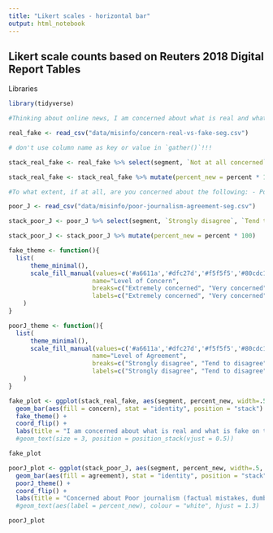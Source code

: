 ```yaml
---
title: "Likert scales - horizontal bar"
output: html_notebook
---
```


## Likert scale counts based on Reuters 2018 Digital Report Tables

Libraries
```r
library(tidyverse)
```


```r
#Thinking about online news, I am concerned about what is real and what is fake on the internet.

real_fake <- read_csv("data/misinfo/concern-real-vs-fake-seg.csv")

# don't use column name as key or value in `gather()`!!!

stack_real_fake <- real_fake %>% select(segment, `Not at all concerned`, `Not very concerned`, `Somewhat concerned`, `Very concerned`, `Extremely concerned`) %>% gather(concern, percent, `Not at all concerned`, `Not very concerned`, `Somewhat concerned`, `Very concerned`, `Extremely concerned`)

stack_real_fake <- stack_real_fake %>% mutate(percent_new = percent * 100)

#To what extent, if at all, are you concerned about the following: - Poor journalism (factual mistakes, dumbed down stories, misleading headlines/clickbait)

poor_J <- read_csv("data/misinfo/poor-journalism-agreement-seg.csv")

stack_poor_J <- poor_J %>% select(segment, `Strongly disagree`, `Tend to disagree`, `Neither agree nor disagree`, `Tend to agree`, `Strongly agree`) %>% gather(agreement, percent, `Strongly disagree`, `Tend to disagree`, `Neither agree nor disagree`, `Tend to agree`, `Strongly agree`)

stack_poor_J <- stack_poor_J %>% mutate(percent_new = percent * 100)
```

```r
fake_theme <- function(){
  list(
      theme_minimal(),
      scale_fill_manual(values=c('#a6611a','#dfc27d','#f5f5f5','#80cdc1','#018571'), 
                       name="Level of Concern",
                       breaks=c("Extremely concerned", "Very concerned", "Somewhat concerned", "Not very concerned", "Not at all concerned"),
                       labels=c("Extremely concerned", "Very concerned", "Somewhat concerned", "Not very concerned", "Not at all concerned")) 
    )
}

poorJ_theme <- function(){
  list(
      theme_minimal(),
      scale_fill_manual(values=c('#a6611a','#dfc27d','#f5f5f5','#80cdc1','#018571'), 
                       name="Level of Agreement",
                       breaks=c("Strongly disagree", "Tend to disagree", "Neither agree nor disagree", "Tend to agree", "Stronly agree"),
                       labels=c("Strongly disagree", "Tend to disagree", "Neither agree nor disagree", "Tend to agree", "Stronly agree")) 
    )
}
```

```r
fake_plot <- ggplot(stack_real_fake, aes(segment, percent_new, width=.5, fill = percent_new)) + 
  geom_bar(aes(fill = concern), stat = "identity", position = "stack") + 
  fake_theme() +
  coord_flip() +
  labs(title = "I am concerned about what is real and what is fake on the internet:", x = "Segment", y = "Percent", caption = "Source: Reuters 2018 Digital News Report") 
  #geom_text(size = 3, position = position_stack(vjust = 0.5))

fake_plot
```

```r
poorJ_plot <- ggplot(stack_poor_J, aes(segment, percent_new, width=.5, fill = percent_new)) + 
  geom_bar(aes(fill = agreement), stat = "identity", position = "stack") + 
  poorJ_theme() +
  coord_flip() +
  labs(title = "Concerned about Poor journalism (factual mistakes, dumbed down stories, misleading headlines/clickbait):", x = "Segment", y = "Percent", caption = "Source: Reuters 2018 Digital News Report") 
  #geom_text(aes(label = percent_new), colour = "white", hjust = 1.3)

poorJ_plot

```

